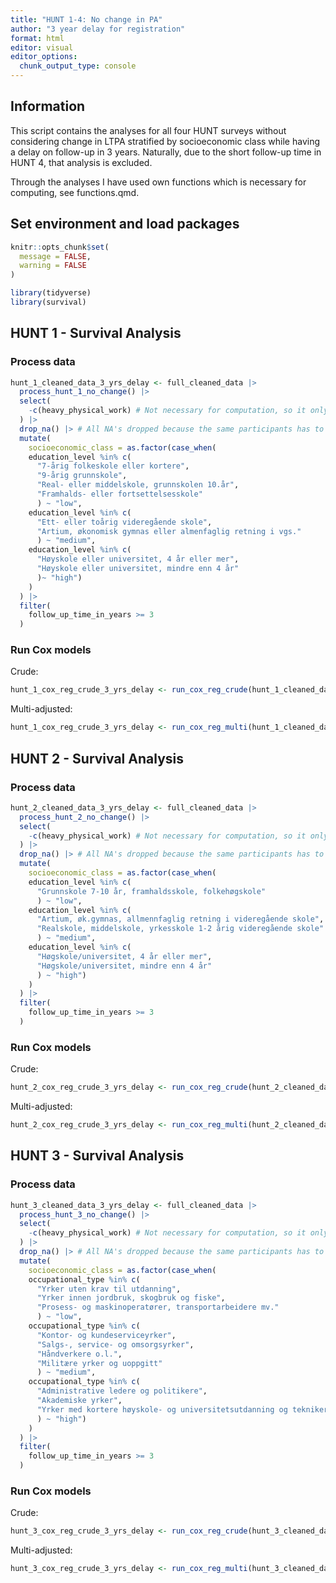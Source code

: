 ```yaml
---
title: "HUNT 1-4: No change in PA"
author: "3 year delay for registration"
format: html
editor: visual
editor_options: 
  chunk_output_type: console
---
```


## Information

This script contains the analyses for all four HUNT surveys without considering change in LTPA stratified by socioeconomic class while having a delay on follow-up in 3 years. Naturally, due to the short follow-up time in HUNT 4, that analysis is excluded.

Through the analyses I have used own functions which is necessary for computing, see functions.qmd.

## Set environment and load packages

```r

knitr::opts_chunk$set(
  message = FALSE,
  warning = FALSE
)
```

```r

library(tidyverse)
library(survival)
```

## HUNT 1 - Survival Analysis

### Process data

```r

hunt_1_cleaned_data_3_yrs_delay <- full_cleaned_data |> 
  process_hunt_1_no_change() |>
  select(
    -c(heavy_physical_work) # Not necessary for computation, so it only limits statistical power. Therefore, removed
  ) |> 
  drop_na() |> # All NA's dropped because the same participants has to be included in the crude and multi-adjusted model
  mutate(
    socioeconomic_class = as.factor(case_when(
    education_level %in% c(
      "7-årig folkeskole eller kortere",
      "9-årig grunnskole", 
      "Real- eller middelskole, grunnskolen 10.år",
      "Framhalds- eller fortsettelsesskole"
      ) ~ "low",
    education_level %in% c(
      "Ett- eller toårig videregående skole",
      "Artium, økonomisk gymnas eller almenfaglig retning i vgs."
      ) ~ "medium",
    education_level %in% c(
      "Høyskole eller universitet, 4 år eller mer", 
      "Høyskole eller universitet, mindre enn 4 år"
      )~ "high")
    )
  ) |> 
  filter(
    follow_up_time_in_years >= 3
  )
```

### Run Cox models

Crude:

```r

hunt_1_cox_reg_crude_3_yrs_delay <- run_cox_reg_crude(hunt_1_cleaned_data_3_yrs_delay, strata = socioeconomic_class)
```

Multi-adjusted:

```r

hunt_1_cox_reg_crude_3_yrs_delay <- run_cox_reg_multi(hunt_1_cleaned_data_3_yrs_delay, strata = socioeconomic_class)
```

## HUNT 2 - Survival Analysis

### Process data

```r

hunt_2_cleaned_data_3_yrs_delay <- full_cleaned_data |> 
  process_hunt_2_no_change() |> 
  select(
    -c(heavy_physical_work) # Not necessary for computation, so it only limits statistical power. Therefore, removed
  ) |>
  drop_na() |> # All NA's dropped because the same participants has to be included in the crude and multi-adjusted model
  mutate(
    socioeconomic_class = as.factor(case_when(
    education_level %in% c(
      "Grunnskole 7-10 år, framhaldsskole, folkehøgskole"
      ) ~ "low",
    education_level %in% c(
      "Artium, øk.gymnas, allmennfaglig retning i videregående skole", 
      "Realskole, middelskole, yrkesskole 1-2 årig videregående skole"
      ) ~ "medium",
    education_level %in% c(
      "Høgskole/universitet, 4 år eller mer", 
      "Høgskole/universitet, mindre enn 4 år"
      ) ~ "high")
    )
  ) |> 
  filter(
    follow_up_time_in_years >= 3
  )
```

### Run Cox models

Crude:

```r

hunt_2_cox_reg_crude_3_yrs_delay <- run_cox_reg_crude(hunt_2_cleaned_data_3_yrs_delay, strata = socioeconomic_class)
```

Multi-adjusted:

```r

hunt_2_cox_reg_crude_3_yrs_delay <- run_cox_reg_multi(hunt_2_cleaned_data_3_yrs_delay, strata = socioeconomic_class)
```

## HUNT 3 - Survival Analysis

### Process data

```r

hunt_3_cleaned_data_3_yrs_delay <- full_cleaned_data |> 
  process_hunt_3_no_change() |> 
  select(
    -c(heavy_physical_work) # Not necessary for computation, so it only limits statistical power. Therefore, removed
  ) |>
  drop_na() |> # All NA's dropped because the same participants has to be included in the crude and multi-adjusted model
  mutate(
    socioeconomic_class = as.factor(case_when(
    occupational_type %in% c(
      "Yrker uten krav til utdanning", 
      "Yrker innen jordbruk, skogbruk og fiske",
      "Prosess- og maskinoperatører, transportarbeidere mv."
      ) ~ "low",
    occupational_type %in% c(
      "Kontor- og kundeserviceyrker", 
      "Salgs-, service- og omsorgsyrker", 
      "Håndverkere o.l.", 
      "Militære yrker og uoppgitt"
      ) ~ "medium",
    occupational_type %in% c(
      "Administrative ledere og politikere", 
      "Akademiske yrker", 
      "Yrker med kortere høyskole- og universitetsutdanning og teknikere"
      ) ~ "high")
    )
  ) |>
  filter(
    follow_up_time_in_years >= 3
  )
```

### Run Cox models

Crude:

```r

hunt_3_cox_reg_crude_3_yrs_delay <- run_cox_reg_crude(hunt_3_cleaned_data_3_yrs_delay, strata = socioeconomic_class)
```

Multi-adjusted:

```r

hunt_3_cox_reg_crude_3_yrs_delay <- run_cox_reg_multi(hunt_3_cleaned_data_3_yrs_delay, strata = socioeconomic_class)
```







